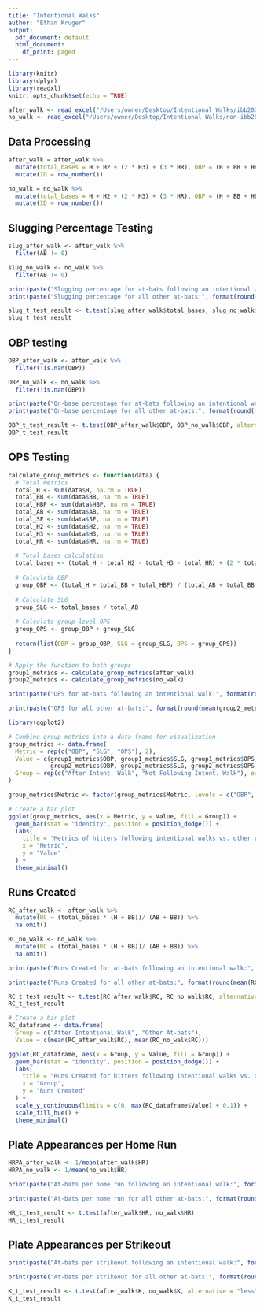 ```yaml
---
title: "Intentional Walks"
author: "Ethan Kruger"
output:
  pdf_document: default
  html_document:
    df_print: paged
---
```


```r
library(knitr)
library(dplyr)
library(readxl)
knitr::opts_chunk$set(echo = TRUE)
```

```r
after_walk <- read_excel("/Users/owner/Desktop/Intentional Walks/ibb2024(2).xlsx")
no_walk <- read_excel("/Users/owner/Desktop/Intentional Walks/non-ibb2024(2).xlsx")
```

## Data Processing
```r
after_walk = after_walk %>%
  mutate(total_bases = H + H2 + (2 * H3) + (3 * HR), OBP = (H + BB + HBP)/(AB + BB + HBP + SF)) %>%
  mutate(ID = row_number())

no_walk = no_walk %>%
  mutate(total_bases = H + H2 + (2 * H3) + (3 * HR), OBP = (H + BB + HBP)/(AB + BB + HBP + SF)) %>%
  mutate(ID = row_number())
```

## Slugging Percentage Testing
```r
slug_after_walk <- after_walk %>%
  filter(AB != 0)

slug_no_walk <- no_walk %>%
  filter(AB != 0)

print(paste("Slugging percentage for at-bats following an intentional walk:", format(round(mean(slug_after_walk$total_bases), 3), nsmall = 3)))
print(paste("Slugging percentage for all other at-bats:", format(round(mean(slug_no_walk$total_bases), 3), nsmall = 3)))
```

```r
slug_t_test_result <- t.test(slug_after_walk$total_bases, slug_no_walk$total_bases, alternative = "greater")
slug_t_test_result
```

## OBP testing
```r
OBP_after_walk <- after_walk %>%
  filter(!is.nan(OBP))

OBP_no_walk <- no_walk %>%
  filter(!is.nan(OBP))

print(paste("On-base percentage for at-bats following an intentional walk:", format(round(mean(OBP_after_walk$OBP), 3), nsmall = 3)))
print(paste("On-base percentage for all other at-bats:", format(round(mean(OBP_no_walk$OBP), 3), nsmall = 3)))
```

```r
OBP_t_test_result <- t.test(OBP_after_walk$OBP, OBP_no_walk$OBP, alternative = "greater")
OBP_t_test_result
```

## OPS Testing
```r
calculate_group_metrics <- function(data) {
  # Total metrics
  total_H <- sum(data$H, na.rm = TRUE)
  total_BB <- sum(data$BB, na.rm = TRUE)
  total_HBP <- sum(data$HBP, na.rm = TRUE)
  total_AB <- sum(data$AB, na.rm = TRUE)
  total_SF <- sum(data$SF, na.rm = TRUE)
  total_H2 <- sum(data$H2, na.rm = TRUE)
  total_H3 <- sum(data$H3, na.rm = TRUE)
  total_HR <- sum(data$HR, na.rm = TRUE)
  
  # Total bases calculation
  total_bases <- (total_H - total_H2 - total_H3 - total_HR) + (2 * total_H2) + (3 * total_H3) + (4 * total_HR)
  
  # Calculate OBP
  group_OBP <- (total_H + total_BB + total_HBP) / (total_AB + total_BB + total_HBP + total_SF)
  
  # Calculate SLG
  group_SLG <- total_bases / total_AB
  
  # Calculate group-level OPS
  group_OPS <- group_OBP + group_SLG
  
  return(list(OBP = group_OBP, SLG = group_SLG, OPS = group_OPS))
}

# Apply the function to both groups
group1_metrics <- calculate_group_metrics(after_walk)
group2_metrics <- calculate_group_metrics(no_walk)

print(paste("OPS for at-bats following an intentional walk:", format(round(mean(group1_metrics$OPS), 3), nsmall = 3)))

print(paste("OPS for all other at-bats:", format(round(mean(group2_metrics$OPS), 3), nsmall = 3)))
```

```r
library(ggplot2)

# Combine group metrics into a data frame for visualization
group_metrics <- data.frame(
  Metric = rep(c("OBP", "SLG", "OPS"), 2),
  Value = c(group1_metrics$OBP, group1_metrics$SLG, group1_metrics$OPS,
            group2_metrics$OBP, group2_metrics$SLG, group2_metrics$OPS),
  Group = rep(c("After Intent. Walk", "Not Following Intent. Walk"), each = 3)
)

group_metrics$Metric <- factor(group_metrics$Metric, levels = c("OBP", "SLG", "OPS"))

# Create a bar plot
ggplot(group_metrics, aes(x = Metric, y = Value, fill = Group)) +
  geom_bar(stat = "identity", position = position_dodge()) +
  labs(
    title = "Metrics of hitters following intentional walks vs. other plate appearances",
    x = "Metric",
    y = "Value"
  ) +
  theme_minimal() 
```

## Runs Created
```r
RC_after_walk <- after_walk %>%
  mutate(RC = (total_bases * (H + BB))/ (AB + BB)) %>%
  na.omit()

RC_no_walk <- no_walk %>%
  mutate(RC = (total_bases * (H + BB))/ (AB + BB)) %>%
  na.omit()

print(paste("Runs Created for at-bats following an intentional walk:", format(round(mean(RC_after_walk$RC), 3), nsmall = 3)))

print(paste("Runs Created for all other at-bats:", format(round(mean(RC_no_walk$RC), 3), nsmall = 3)))
```

```r
RC_t_test_result <- t.test(RC_after_walk$RC, RC_no_walk$RC, alternative = "greater")
RC_t_test_result
```

```r
# Create a bar plot
RC_dataframe <- data.frame(
  Group = c("After Intentional Walk", "Other At-bats"),
  Value = c(mean(RC_after_walk$RC), mean(RC_no_walk$RC)))

ggplot(RC_dataframe, aes(x = Group, y = Value, fill = Group)) +
  geom_bar(stat = "identity", position = position_dodge()) +
  labs(
    title = "Runs Created for hitters following intentional walks vs. other plate appearances",
    x = "Group",
    y = "Runs Created"
  ) +
  scale_y_continuous(limits = c(0, max(RC_dataframe$Value) + 0.1)) +
  scale_fill_hue() +
  theme_minimal() 
```

## Plate Appearances per Home Run
```r
HRPA_after_walk <- 1/mean(after_walk$HR)
HRPA_no_walk <- 1/mean(no_walk$HR)

print(paste("At-bats per home run following an intentional walk:", format(round(1/mean(after_walk$HR), 2), nsmall = 2)))

print(paste("At-bats per home run for all other at-bats:", format(round(1/mean(no_walk$HR), 2), nsmall = 2)))
```

```r
HR_t_test_result <- t.test(after_walk$HR, no_walk$HR)
HR_t_test_result
```

## Plate Appearances per Strikeout
```r
print(paste("At-bats per strikeout following an intentional walk:", format(round(1/mean(after_walk$K), 3), nsmall = 3)))

print(paste("At-bats per strikeout for all other at-bats:", format(round(1/mean(no_walk$K), 3), nsmall = 3)))
```

```r
K_t_test_result <- t.test(after_walk$K, no_walk$K, alternative = "less")
K_t_test_result
```

